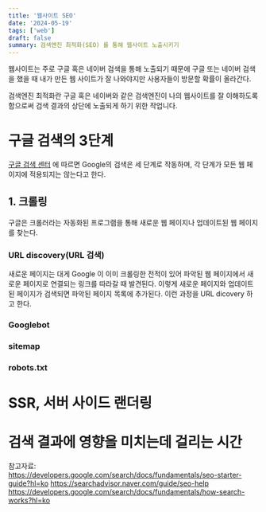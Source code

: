 ```yaml
---
title: '웹사이트 SEO'
date: '2024-05-19'
tags: ['web']
draft: false
summary: 검색엔진 최적화(SEO) 를 통해 웹사이트 노출시키기
---
```


웹사이트는 주로 구글 혹은 네이버 검색을 통해 노출되기 때문에 구글 또는 네이버 검색을 했을 때 내가 만든 웹 사이트가 잘 나와야지만 사용자들이 방문할 확률이 올라간다.

검색엔진 최적화란 구글 혹은 네이버와 같은 검색엔진이 나의 웹사이트를 잘 이해하도록 함으로써 검색 결과의 상단에 노출되게 하기 위한 작업니다.

# 구글 검색의 3단계
[구글 검색 센터](https://developers.google.com/search/docs/fundamentals/how-search-works?hl=ko) 에 따르면 Google의 검색은 세 단계로 작동하며, 각 단계가 모든 웹 페이지에 적용되지는 않는다고 한다.

## 1. 크롤링

구글은 크롤러라는 자동화된 프로그램을 통해 새로운 웹 페이지나 업데이트된 웹 페이지를 찾는다.

### URL discovery(URL 검색)
새로운 페이지는 대게 Google 이 이미 크롤링한 전적이 있어 파악된 웹 페이지에서 새로운 페이지로 연결되는 링크를 따라갈 때 발견된다. 이렇게 새로운 페이지와 업데이트된 페이지가 검색되면 파악된 페이지 목록에 추가된다. 이런 과정을 URL dicovery 하고 한다.

### Googlebot

### sitemap

### robots.txt

# SSR, 서버 사이드 랜더링

# 검색 결과에 영향을 미치는데 걸리는 시간

참고자료:<br/>
https://developers.google.com/search/docs/fundamentals/seo-starter-guide?hl=ko
https://searchadvisor.naver.com/guide/seo-help
https://developers.google.com/search/docs/fundamentals/how-search-works?hl=ko